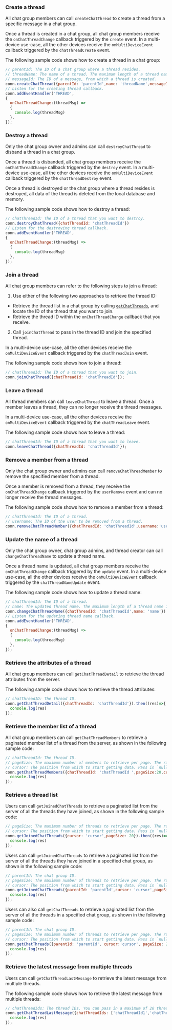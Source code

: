 <PlatformWrapper platform="web">

### Create a thread

All chat group members can call `createChatThread` to create a thread from a specific message in a chat group.

Once a thread is created in a chat group, all chat group members receive the `onChatThreadChange` callback triggered by the `create` event. In a multi-device use-case, all the other devices receive the `onMultiDeviceEvent` callback triggered by the `chatThreadCreate` event.

The following sample code shows how to create a thread in a chat group:

```javascript
// parentId: The ID of a chat group where a thread resides.
// threadName: The name of a thread. The maximum length of a thread name is 64 characters.
// messageId: The ID of a message, from which a thread is created.
conn.createChatThread({parentId: 'parentId',name: 'threadName',messageId: 'messageId'})
// Listen for the creating thread callback.
conn.addEventHandler('THREAD',
{
  onChatThreadChange:(threadMsg) =>
  {
    console.log(threadMsg)
  },
});
```

### Destroy a thread

Only the chat group owner and admins can call `destroyChatThread` to disband a thread in a chat group.

Once a thread is disbanded, all chat group members receive the `onChatThreadChange` callback triggered by the `destroy` event. In a multi-device use-case, all the other devices receive the `onMultiDeviceEvent` callback triggered by the `chatThreadDestroy` event.

<div class="alert note">Once a thread is destroyed or the chat group where a thread resides is destroyed, all data of the thread is deleted from the local database and memory.</div>

The following sample code shows how to destroy a thread:

```javascript
// chatThreadId: The ID of a thread that you want to destroy.
conn.destroyChatThread({chatThreadId: 'chatThreadId'})
// Listen for the destroying thread callback.
conn.addEventHandler('THREAD',
{
  onChatThreadChange:(threadMsg) =>
  {
    console.log(threadMsg)
  },
});
```

### Join a thread

All chat group members can refer to the following steps to join a thread:

1. Use either of the following two approaches to retrieve the thread ID:
- Retrieve the thread list in a chat group by calling [`getChatThreads`](#fetch), and locate the ID of the thread that you want to join.
- Retrieve the thread ID within the `onChatThreadChange` callback that you receive.
2. Call `joinChatThread` to pass in the thread ID and join the specified thread.

In a multi-device use-case, all the other devices receive the `onMultiDeviceEvent` callback triggered by the `chatThreadJoin` event.

The following sample code shows how to join a thread:

```javascript
// chatThreadId: The ID of a thread that you want to join.
conn.joinChatThread({chatThreadId: 'chatThreadId'});
```


### Leave a thread

All thread members can call `leaveChatThread` to leave a thread. Once a member leaves a thread, they can no longer receive the thread messages.

In a multi-device use-case, all the other devices receive the `onMultiDeviceEvent` callback triggered by the `chatThreadLeave` event.

The following sample code shows how to leave a thread:

```javascript
// chatThreadId: The ID of a thread that you want to leave.
conn.leaveChatThread({chatThreadId: 'chatThreadId'});
```


### Remove a member from a thread

Only the chat group owner and admins can call `removeChatThreadMember` to remove the specified member from a thread.

Once a member is removed from a thread, they receive the `onChatThreadChange` callback triggered by the `userRemove` event and can no longer receive the thread messages.

The following sample code shows how to remove a member from a thread:

```javascript
// chatThreadId: The ID of a thread.
// username: The ID of the user to be removed from a thread.
conn.removeChatThreadMember({chatThreadId: 'chatThreadId',username:'username'}); 
```


### Update the name of a thread

Only the chat group owner, chat group admins, and thread creator can call `changeChatThreadName` to update a thread name.

Once a thread name is updated, all chat group members receive the `onChatThreadChange` callback triggered by the `update` event. In a multi-device use-case, all the other devices receive the `onMultiDeviceEvent` callback triggered by the `chatThreadNameUpdate` event.

The following sample code shows how to update a thread name:

```javascript
// chatThreadId: The ID of a thread.
// name: The updated thread name. The maximum length of a thread name is 64 characters.
conn.changeChatThreadName({chatThreadId: 'chatThreadId',name: 'name'})
// Listen for the updating thread name callback.
conn.addEventHandler('THREAD',
{
  onChatThreadChange:(threadMsg) =>
  {
    console.log(threadMsg)
  },
});
```


### Retrieve the attributes of a thread

All chat group members can call `getChatThreadDetail` to retrieve the thread attributes from the server.

The following sample code shows how to retrieve the thread attributes:

```javascript
// chatThreadID: The thread ID.
conn.getChatThreadDetail({chatThreadId: 'chatThreadId'}).then((res)=>{
  console.log(res)
});
```


### Retrieve the member list of a thread

All chat group members can call `getChatThreadMembers` to retrieve a paginated member list of a thread from the server, as shown in the following sample code:

```javascript
// chatThreadId: The thread ID.
// pageSize: The maximum number of members to retrieve per page. The range is [1, 50].
// cursor: The position from which to start getting data. Pass in `null` or an empty string at the first call.
conn.getChatThreadMembers({chatThreadId: 'chatThreadId ',pageSize:20,cursor:'cursor'}).then((res)=>{
  console.log(res)
});
```


### Retrieve a thread list

Users can call `getJoinedChatThreads` to retrieve a paginated list from the server of all the threads they have joined, as shown in the following sample code:

```javascript
// pageSize: The maximum number of threads to retrieve per page. The range is [1, 50].
// cursor: The position from which to start getting data. Pass in `null` or an empty string at the first call.
conn.getJoinedChatThreads({cursor: 'cursor',pageSize: 20}).then((res)=>{
  console.log(res)
});
```

Users can call `getJoinedChatThreads` to retrieve a paginated list from the server of all the threads they have joined in a specified chat group, as shown in the following sample code:

```javascript
// parentId: The chat group ID.
// pageSize: The maximum number of threads to retrieve per page. The range is [1, 50].
// cursor: The position from which to start getting data. Pass in `null` or an empty string at the first call.
conn.getJoinedChatThreads({parentId: 'parentId',cursor: 'cursor',pageSize: 20}).then((res)=>{
  console.log(res)
});
```

Users can also call `getChatThreads` to retrieve a paginated list from the server of all the threads in a specified chat group, as shown in the following sample code:<a name="fetch"></a>

```javascript
// parentId: The chat group ID.
// pageSize: The maximum number of threads to retrieve per page. The range is [1, 50].
// cursor: The position from which to start getting data. Pass in `null` or an empty string at the first call.
conn.getChatThreads({parentId: 'parentId', cursor:'cursor', pageSize: 20}).then((res)=>{
  console.log(res)
});
```


### Retrieve the latest message from multiple threads

Users can call `getChatThreadLastMessage` to retrieve the latest message from multiple threads.

The following sample code shows how to retrieve the latest message from multiple threads:

```javascript
// chatThreadIds: The thread IDs. You can pass in a maximum of 20 thread IDs.
conn.getChatThreadLastMessage({chatThreadIds: ['chatThreadId1','chatThreadId2']}).then((res)=>{
  console.log(res)
});
```

</PlatformWrapper>